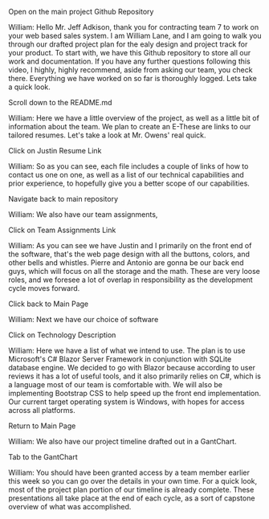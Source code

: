 Open on the main project Github Repository

William: Hello Mr. Jeff Adkison, thank you for contracting team 7 to work on your web based sales system. I am William Lane, and I am going to walk you through our drafted project plan for the ealy design and project track for your product. To start with, we have this Github repository to store all our work and documentation. If you have any further questions following this video, I highly, highly recommend, aside from asking our team, you check there. Everything we have worked on so far is thoroughly logged. Lets take a quick look. 

Scroll down to the README.md

William: Here we have a little overview of the project, as well as a little bit of information about the team. We plan to create an E-These are links to our tailored resumes. Let's take a look at Mr. Owens' real quick.

Click on Justin Resume Link

William: So as you can see, each file includes a couple of links of how to contact us one on one, as well as a list of our technical capabilities and prior experience, to hopefully give you a better scope of our capabilities. 

Navigate back to main repository

William: We also have our team assignments,

Click on Team Assignments Link

William: As you can see we have Justin and I primarily on the front end of the software, that's the web page design with all the buttons, colors, and other bells and whistles. Pierre and Antonio are gonna be our back end guys, which will focus on all the storage and the math. These are very loose roles, and we foresee a lot of overlap in responsibility as the development  cycle moves forward. 

Click back to Main Page

William: Next we have our choice of software

Click on Technology Description

William: Here we have a list of what we intend to use. The plan is to use Microsoft's C# Blazor Server Framework in conjunction with SQLite database engine. We decided to go with Blazor because according to user reviews it has a lot of useful tools, and it also primarily relies on C#, which is a language most of our team is comfortable with. We will also be implementing Bootstrap CSS to help speed up the front end implementation. Our current target operating system is Windows, with hopes for access across all platforms. 

Return to Main Page

William: We also have our project timeline drafted out in a GantChart.

Tab to the GantChart

William: You should have been granted access by a team member earlier this week so you can go over the details in your own time. For a quick look, most of the project plan portion of our timeline is already complete. These presentations all take place at the end of each cycle, as a sort of capstone overview of what was accomplished. 
